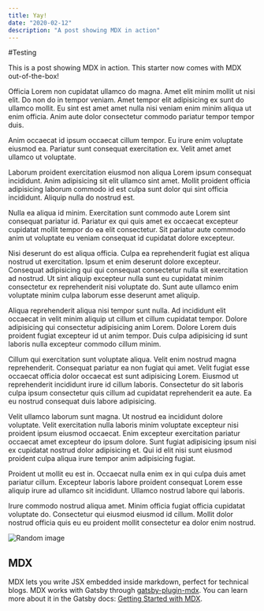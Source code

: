 ```yaml
---
title: Yay!
date: "2020-02-12"
description: "A post showing MDX in action"
---
```



#Testing

This is a post showing MDX in action. This starter now comes with MDX out-of-the-box!

Officia Lorem non cupidatat ullamco do magna. Amet elit minim mollit ut nisi elit. Do non do in tempor veniam. Amet tempor elit adipisicing ex sunt do ullamco mollit. Eu sint est amet amet nulla nisi veniam enim minim aliqua ut enim officia. Anim aute dolor consectetur commodo pariatur tempor tempor duis.

Anim occaecat id ipsum occaecat cillum tempor. Eu irure enim voluptate eiusmod ea. Pariatur sunt consequat exercitation ex. Velit amet amet ullamco ut voluptate.

Laborum proident exercitation eiusmod non aliqua Lorem ipsum consequat incididunt. Anim adipisicing sit elit ullamco sint amet. Mollit proident officia adipisicing laborum commodo id est culpa sunt dolor qui sint officia incididunt. Aliquip nulla do nostrud est.

Nulla ea aliqua id minim. Exercitation sunt commodo aute Lorem sint consequat pariatur id. Pariatur ex qui quis amet ex occaecat excepteur cupidatat mollit tempor do ea elit consectetur. Sit pariatur aute commodo anim ut voluptate eu veniam consequat id cupidatat dolore excepteur.

Nisi deserunt do est aliqua officia. Culpa ea reprehenderit fugiat est aliqua nostrud ut exercitation. Ipsum et enim deserunt dolore excepteur. Consequat adipisicing qui qui consequat consectetur nulla sit exercitation ad nostrud. Ut sint aliquip excepteur nulla sunt eu cupidatat minim consectetur ex reprehenderit nisi voluptate do. Sunt aute ullamco enim voluptate minim culpa laborum esse deserunt amet aliquip.

Aliqua reprehenderit aliqua nisi tempor sunt nulla. Ad incididunt elit occaecat in velit minim aliquip ut cillum et cillum cupidatat tempor. Dolore adipisicing qui consectetur adipisicing anim Lorem. Dolore Lorem duis proident fugiat excepteur id ut anim tempor. Duis culpa adipisicing id sunt laboris nulla excepteur commodo cillum minim.

Cillum qui exercitation sunt voluptate aliqua. Velit enim nostrud magna reprehenderit. Consequat pariatur ea non fugiat qui amet. Velit fugiat esse occaecat officia dolor occaecat est sunt adipisicing Lorem. Eiusmod ut reprehenderit incididunt irure id cillum laboris. Consectetur do sit laboris culpa ipsum consectetur quis cillum ad cupidatat reprehenderit ea aute. Ea eu nostrud consequat duis labore adipisicing.

Velit ullamco laborum sunt magna. Ut nostrud ea incididunt dolore voluptate. Velit exercitation nulla laboris minim voluptate excepteur nisi proident ipsum eiusmod occaecat. Enim excepteur exercitation pariatur occaecat amet excepteur do ipsum dolore. Sunt fugiat adipisicing ipsum nisi ex cupidatat nostrud dolor adipisicing et. Qui id elit nisi sunt eiusmod proident culpa aliqua irure tempor anim adipisicing fugiat.

Proident ut mollit eu est in. Occaecat nulla enim ex in qui culpa duis amet pariatur cillum. Excepteur laboris labore proident consequat Lorem esse aliquip irure ad ullamco sit incididunt. Ullamco nostrud labore qui laboris.

Irure commodo nostrud aliqua amet. Minim officia fugiat officia cupidatat voluptate do. Consectetur qui eiusmod eiusmod id cillum. Mollit dolor nostrud officia quis eu eu proident mollit consectetur ea dolor enim nostrud.

![Random image](http://unsplash.it/300/400?random&gravity=center)

## MDX

MDX lets you write JSX embedded inside markdown, perfect for technical blogs. MDX works with Gatsby through [gatsby-plugin-mdx](https://www.gatsbyjs.org/packages/gatsby-plugin-mdx/). You can learn more about it in the Gatsby docs: [Getting Started with MDX](https://www.gatsbyjs.org/docs/mdx/getting-started/).
